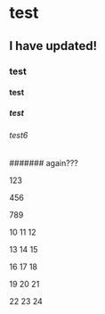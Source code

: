 # test

## I have updated!

### test

#### test

##### test

###### test6

####### again???

123

456

789

10 11 12

13 14 15

16 17 18

19 20 21

22 23 24
